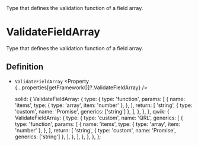
<Title>ValidateFieldArray</Title>
<Description>
  Type that defines the validation function of a field array.
</Description>

# ValidateFieldArray

Type that defines the validation function of a field array.

## Definition

- `ValidateFieldArray` <Property {...properties[getFramework()]?.ValidateFieldArray} />

  solid: {
    ValidateFieldArray: {
      type: {
        type: 'function',
        params: [
          {
            name: 'items',
            type: { type: 'array', item: 'number' },
          },
        ],
        return: [
          'string',
          { type: 'custom', name: 'Promise', generics: ['string'] },
        ],
      },
    },
  },
  qwik: {
    ValidateFieldArray: {
      type: {
        type: 'custom',
        name: 'QRL',
        generics: [
          {
            type: 'function',
            params: [
              {
                name: 'items',
                type: { type: 'array', item: 'number' },
              },
            ],
            return: [
              'string',
              { type: 'custom', name: 'Promise', generics: ['string'] },
            ],
          },
        ],
      },
    },
  },
};
